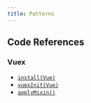 ```yaml
---
title: Patterns
---
```


## Code References
### Vuex
- [`install(Vue)`](https://github1s.com/vuejs/vuex/blob/v3.6.2/dist/vuex.common.js#L918)
- [`vuexInit(Vue)`](https://github1s.com/vuejs/vuex/blob/v3.6.2/dist/vuex.common.js#L31)
- [`applyMixin()`](https://github1s.com/vuejs/vuex/blob/v3.6.2/dist/vuex.common.js#L8)